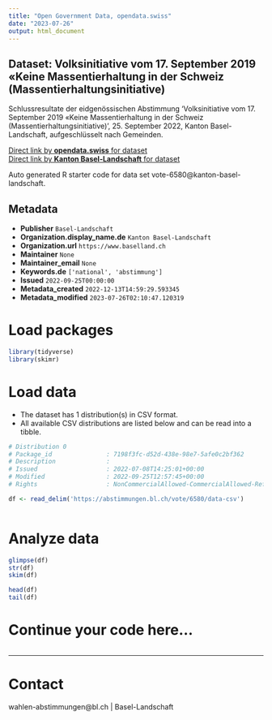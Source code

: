 ```yaml
---
title: "Open Government Data, opendata.swiss"
date: "2023-07-26"
output: html_document
---
```


## Dataset: Volksinitiative vom 17. September 2019 «Keine Massentierhaltung in der Schweiz (Massentierhaltungsinitiative)

Schlussresultate der eidgenössischen Abstimmung 'Volksinitiative vom 17. September 2019 «Keine Massentierhaltung in der Schweiz (Massentierhaltungsinitiative)', 25. September 2022, Kanton Basel-Landschaft, aufgeschlüsselt nach Gemeinden.

[Direct link by **opendata.swiss** for dataset](https://opendata.swiss/de/dataset/volksinitiative-vom-17-september-2019-keine-massentierhaltung-in-der-schweiz-massentierhaltungs1)<br>
[Direct link by **Kanton Basel-Landschaft** for dataset](https://abstimmungen.bl.ch/vote/6580/data)

Auto generated R starter code for data set vote-6580@kanton-basel-landschaft.

## Metadata

- **Publisher** `Basel-Landschaft`
- **Organization.display_name.de** `Kanton Basel-Landschaft`
- **Organization.url** `https://www.baselland.ch`
- **Maintainer** `None`
- **Maintainer_email** `None`
- **Keywords.de** `['national', 'abstimmung']`
- **Issued** `2022-09-25T00:00:00`
- **Metadata_created** `2022-12-13T14:59:29.593345`
- **Metadata_modified** `2023-07-26T02:10:47.120319`


# Load packages

```r

library(tidyverse)
library(skimr)

```

# Load data

-   The dataset has 1 distribution(s) in CSV format.
-   All available CSV distributions are listed below and can be read into a tibble.

```r

# Distribution 0
# Package_id               : 7198f3fc-d52d-438e-98e7-5afe0c2bf362
# Description              : 
# Issued                   : 2022-07-08T14:25:01+00:00
# Modified                 : 2022-09-25T12:57:45+00:00
# Rights                   : NonCommercialAllowed-CommercialAllowed-ReferenceRequired

df <- read_delim('https://abstimmungen.bl.ch/vote/6580/data-csv')



```

# Analyze data

```r

glimpse(df)
str(df)
skim(df)

head(df)
tail(df)

```

# Continue your code here...

```r

```

------------------------------------------------------------------------

# Contact

wahlen-abstimmungen@bl.ch | Basel-Landschaft
